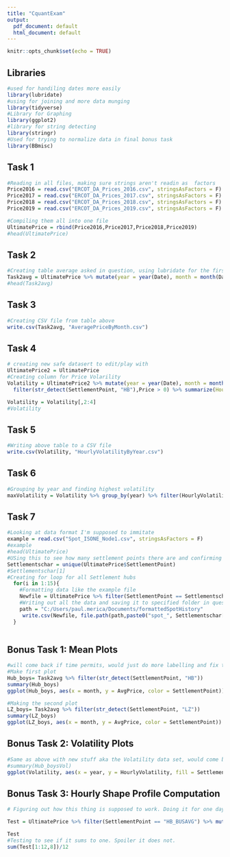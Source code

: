 ---
title: "CquantExam"
output:
  pdf_document: default
  html_document: default
---

```{r setup, include=FALSE}
knitr::opts_chunk$set(echo = TRUE)
```

## Libraries

```{r}
#used for handiling dates more easily
library(lubridate)
#using for joining and more data munging
library(tidyverse)
#Library for Graphing
library(ggplot2)
#library for string detecting
library(stringr)
#Used for trying to normalize data in final bonus task
library(BBmisc)

```


## Task 1

```{r}
#Reading in all files, making sure strings aren't readin as  factors
Price2016 = read.csv("ERCOT_DA_Prices_2016.csv", stringsAsFactors = F)
Price2017 = read.csv("ERCOT_DA_Prices_2017.csv", stringsAsFactors = F)
Price2018 = read.csv("ERCOT_DA_Prices_2018.csv", stringsAsFactors = F)
Price2019 = read.csv("ERCOT_DA_Prices_2019.csv", stringsAsFactors = F)

#Compiling them all into one file
UltimatePrice = rbind(Price2016,Price2017,Price2018,Price2019)
#head(UltimatePrice)
```

## Task 2

```{r}
#Creating table average asked in question, using lubridate for the first part
Task2avg = UltimatePrice %>% mutate(year = year(Date), month = month(Date)) %>% group_by( month,SettlementPoint, year) %>% summarize(AvgPrice = mean(Price))
#head(Task2avg)


```

## Task 3 
```{r}
#Creating CSV file from table above
write.csv(Task2avg, "AveragePriceByMonth.csv")
```

## Task 4
```{r}
# creating new safe datasert to edit/play with
UltimatePrice2 = UltimatePrice
#Creating column for Price Volarility
Volatility = UltimatePrice2 %>% mutate(year = year(Date), month = month(Date)) %>% group_by( month,SettlementPoint, year) %>% 
  filter(str_detect(SettlementPoint, "HB"),Price > 0) %>% summarize(HourlyVolatility = var(log(Price)))

Volatility = Volatility[,2:4]
#Volatility
```

## Task 5
```{r}
#Writing above table to a CSV file
write.csv(Volatility, "HourlyVolatilityByYear.csv")
```

## Task 6 
```{r}
#Grouping by year and finding highest volatility
maxVolatility = Volatility %>% group_by(year) %>% filter(HourlyVolatility == max(HourlyVolatility))
```



## Task 7
```{r}
#Looking at data format I'm supposed to immitate
example = read.csv("Spot_ISONE_Node1.csv", stringsAsFactors = F)
#example
#head(UltimatePrice)
#USing this to see how many settlement points there are and confirming it is 15. Then using the names for filtering later
Settlementschar = unique(UltimatePrice$SettlementPoint) 
#Settlementschar[1]
#Creating for loop for all Settlement hubs
  for(i in 1:15){
    #Formatting data like the example file
    Newfile = UltimatePrice %>% filter(SettlementPoint == Settlementschar[i]) %>% mutate(hour = hour(Date), Date =  substr(Date, 0, 10)) %>%  spread(hour, Price) %>% rename(Variable = SettlementPoint, X1 = '0', X2 ='1', X3 = '2', X4 = '3', X5 = '4', X6 = '5', X7 ='6', X8= '7', X9 = '8', X10 ='9', X11 = '10', X12 = '11', X13 = '12', X14 = '13', X15= '14', X16='15', X17 ='16', X18 = '17', X19 = '18', X20 = '19', X21 = '20', X22 = '21', X23 = '22', X24 ='23')
    #Writing out all the data and saving it to specified folder in question. Take out path part when u run the code.
    path = "C:/Users/paul.merica/Documents/formattedSpotHistory"
     write.csv(Newfile, file.path(path,paste0("spot_", Settlementschar[i], ".csv")))
  }
  

```


## Bonus Task 1: Mean Plots

```{r}
#will come back if time permits, would just do more labelling and fix that x axis. But this stuff is time consuming
#Make first plot
Hub_boys= Task2avg %>% filter(str_detect(SettlementPoint, "HB")) 
summary(Hub_boys)
ggplot(Hub_boys, aes(x = month, y = AvgPrice, color = SettlementPoint)) + geom_line()

#Making the second plot 
LZ_boys= Task2avg %>% filter(str_detect(SettlementPoint, "LZ")) 
summary(LZ_boys)
ggplot(LZ_boys, aes(x = month, y = AvgPrice, color = SettlementPoint)) + geom_line()

```

## Bonus Task 2: Volatility Plots
```{r}
#Same as above with new stuff aka the Volatility data set, would come back and clean it up a bit much like the above graph
#summary(Hub_boysVol)
ggplot(Volatility, aes(x = year, y = HourlyVolatility, fill = SettlementPoint)) + geom_bar(position="dodge", stat="identity")
```

## Bonus Task 3: Hourly Shape Profile Computation
```{r}
# Figuring out how this thing is supposed to work. Doing it for one day first then we can translate it to a function/for loop like task 7. Need to normalize for each 24 hour independently according to my interpretation. So I am doing that below with it grouped to each day and hour cycle.

Test = UltimatePrice %>% filter(SettlementPoint == "HB_BUSAVG") %>% mutate(year = year(Date), hour = hour(Date), month = month(Date), day = day(Date)) %>% group_by(year,day, hour) %>% mutate(PriceNormal = normalize(Price))

Test
#Testing to see if it sums to one. Spoiler it does not.
sum(Test[1:12,8])/12
```

